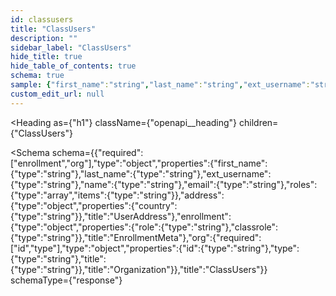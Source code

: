 ```yaml
---
id: classusers
title: "ClassUsers"
description: ""
sidebar_label: "ClassUsers"
hide_title: true
hide_table_of_contents: true
schema: true
sample: {"first_name":"string","last_name":"string","ext_username":"string","name":"string","email":"string","roles":["string"],"address":{"country":"string"},"enrollment":{"role":"string","classrole":"string"},"org":{"id":"string","type":"string","title":"string"}}
custom_edit_url: null
---
```



<Heading
  as={"h1"}
  className={"openapi__heading"}
  children={"ClassUsers"}
>
</Heading>





<Schema
  schema={{"required":["enrollment","org"],"type":"object","properties":{"first_name":{"type":"string"},"last_name":{"type":"string"},"ext_username":{"type":"string"},"name":{"type":"string"},"email":{"type":"string"},"roles":{"type":"array","items":{"type":"string"}},"address":{"type":"object","properties":{"country":{"type":"string"}},"title":"UserAddress"},"enrollment":{"type":"object","properties":{"role":{"type":"string"},"classrole":{"type":"string"}},"title":"EnrollmentMeta"},"org":{"required":["id","type"],"type":"object","properties":{"id":{"type":"string"},"type":{"type":"string"},"title":{"type":"string"}},"title":"Organization"}},"title":"ClassUsers"}}
  schemaType={"response"}
>
  
</Schema>
            